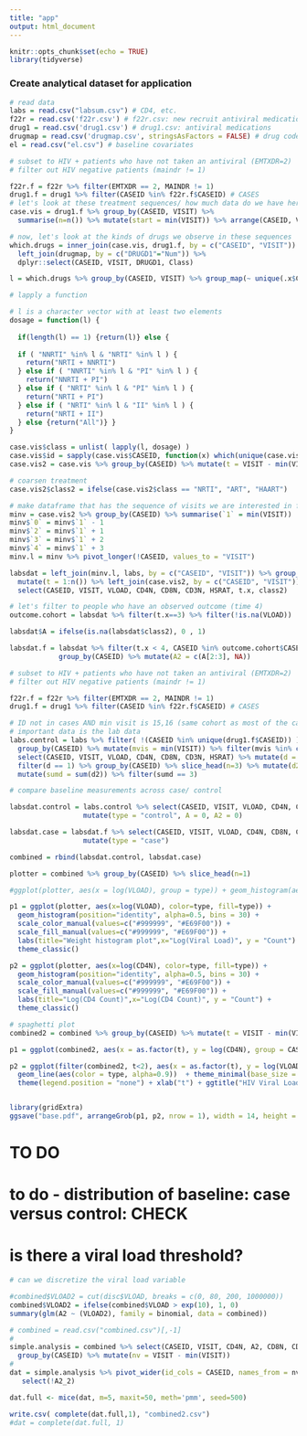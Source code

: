 ```yaml
---
title: "app"
output: html_document
---
```


```r
knitr::opts_chunk$set(echo = TRUE)
library(tidyverse)
```

### Create analytical dataset for application


```r
# read data
labs = read.csv("labsum.csv") # CD4, etc.
f22r = read.csv('f22r.csv') # f22r.csv: new recruit antiviral medication history
drug1 = read.csv('drug1.csv') # drug1.csv: antiviral medications
drugmap = read.csv('drugmap.csv', stringsAsFactors = FALSE) # drug code to classification
el = read.csv("el.csv") # baseline covariates
```


```r
# subset to HIV + patients who have not taken an antiviral (EMTXDR=2)
# filter out HIV negative patients (maindr != 1)

f22r.f = f22r %>% filter(EMTXDR == 2, MAINDR != 1)
drug1.f = drug1 %>% filter(CASEID %in% f22r.f$CASEID) # CASES
# let's look at these treatment sequences/ how much data do we have here 
case.vis = drug1.f %>% group_by(CASEID, VISIT) %>% 
  summarise(n=n()) %>% mutate(start = min(VISIT)) %>% arrange(CASEID, VISIT)

# now, let's look at the kinds of drugs we observe in these sequences
which.drugs = inner_join(case.vis, drug1.f, by = c("CASEID", "VISIT")) %>%
  left_join(drugmap, by = c("DRUGD1"="Num")) %>% 
  dplyr::select(CASEID, VISIT, DRUGD1, Class)

l = which.drugs %>% group_by(CASEID, VISIT) %>% group_map(~ unique(.x$Class))

# lapply a function 

# l is a character vector with at least two elements
dosage = function(l) {
  
  if(length(l) == 1) {return(l)} else {
  
  if ( "NNRTI" %in% l & "NRTI" %in% l ) {
    return("NRTI + NNRTI")
  } else if ( "NNRTI" %in% l & "PI" %in% l ) {
    return("NNRTI + PI")
  } else if ( "NRTI" %in% l & "PI" %in% l ) {
    return("NRTI + PI")
  } else if ( "NRTI" %in% l & "II" %in% l ) {
    return("NRTI + II")
  } else {return("All")} }
}

case.vis$class = unlist( lapply(l, dosage) )
case.vis$id = sapply(case.vis$CASEID, function(x) which(unique(case.vis$CASEID)==x))
case.vis2 = case.vis %>% group_by(CASEID) %>% mutate(t = VISIT - min(VISIT))

# coarsen treatment
case.vis2$class2 = ifelse(case.vis2$class == "NRTI", "ART", "HAART")

# make dataframe that has the sequence of visits we are interested in for each patient
minv = case.vis2 %>% group_by(CASEID) %>% summarise(`1` = min(VISIT))
minv$`0` = minv$`1` - 1
minv$`2` = minv$`1` + 1
minv$`3` = minv$`1` + 2
minv$`4` = minv$`1` + 3
minv.l = minv %>% pivot_longer(!CASEID, values_to = "VISIT")

labsdat = left_join(minv.l, labs, by = c("CASEID", "VISIT")) %>% group_by(CASEID) %>% arrange(CASEID, VISIT)  %>%
  mutate(t = 1:n()) %>% left_join(case.vis2, by = c("CASEID", "VISIT")) %>%
  select(CASEID, VISIT, VLOAD, CD4N, CD8N, CD3N, HSRAT, t.x, class2)

# let's filter to people who have an observed outcome (time 4)
outcome.cohort = labsdat %>% filter(t.x==3) %>% filter(!is.na(VLOAD))

labsdat$A = ifelse(is.na(labsdat$class2), 0 , 1)

labsdat.f = labsdat %>% filter(t.x < 4, CASEID %in% outcome.cohort$CASEID) %>%
            group_by(CASEID) %>% mutate(A2 = c(A[2:3], NA))

```

```r
# subset to HIV + patients who have not taken an antiviral (EMTXDR=2)
# filter out HIV negative patients (maindr != 1)

f22r.f = f22r %>% filter(EMTXDR == 2, MAINDR != 1)
drug1.f = drug1 %>% filter(CASEID %in% f22r.f$CASEID) # CASES

# ID not in cases AND min visit is 15,16 (same cohort as most of the cases)
# important data is the lab data
labs.control = labs %>% filter( !(CASEID %in% unique(drug1.f$CASEID)) ) %>% 
  group_by(CASEID) %>% mutate(mvis = min(VISIT)) %>% filter(mvis %in% c(15,16)) %>%
  select(CASEID, VISIT, VLOAD, CD4N, CD8N, CD3N, HSRAT) %>% mutate(d = c(0,diff(VISIT))) %>% 
  filter(d == 1) %>% group_by(CASEID) %>% slice_head(n=3) %>% mutate(d2 = c(1,diff(VISIT))) %>% 
  mutate(sumd = sum(d2)) %>% filter(sumd == 3)
```


```r
# compare baseline measurements across case/ control

labsdat.control = labs.control %>% select(CASEID, VISIT, VLOAD, CD4N, CD8N, CD3N, HSRAT) %>%
                  mutate(type = "control", A = 0, A2 = 0)

labsdat.case = labsdat.f %>% select(CASEID, VISIT, VLOAD, CD4N, CD8N, CD3N, HSRAT, A, A2) %>%
                  mutate(type = "case")

combined = rbind(labsdat.control, labsdat.case)

plotter = combined %>% group_by(CASEID) %>% slice_head(n=1)

#ggplot(plotter, aes(x = log(VLOAD), group = type)) + geom_histogram(aes(color = type))

p1 = ggplot(plotter, aes(x=log(VLOAD), color=type, fill=type)) +
  geom_histogram(position="identity", alpha=0.5, bins = 30) +
  scale_color_manual(values=c("#999999", "#E69F00")) +
  scale_fill_manual(values=c("#999999", "#E69F00")) +
  labs(title="Weight histogram plot",x="Log(Viral Load)", y = "Count") +
  theme_classic()

p2 = ggplot(plotter, aes(x=log(CD4N), color=type, fill=type)) +
  geom_histogram(position="identity", alpha=0.5, bins = 30) +
  scale_color_manual(values=c("#999999", "#E69F00")) +
  scale_fill_manual(values=c("#999999", "#E69F00")) +
  labs(title="Log(CD4 Count)",x="Log(CD4 Count)", y = "Count") +
  theme_classic()

```

```r
# spaghetti plot
combined2 = combined %>% group_by(CASEID) %>% mutate(t = VISIT - min(VISIT)) %>% ungroup()

p1 = ggplot(combined2, aes(x = as.factor(t), y = log(CD4N), group = CASEID)) + geom_line(aes(color = type, alpha=0.9))  + theme_minimal(base_size = 25) + theme(legend.position = "none") + xlab("t") + ggtitle("Log(CD4) At Times 0,1,2")

p2 = ggplot(filter(combined2, t<2), aes(x = as.factor(t), y = log(VLOAD), group = CASEID)) +
  geom_line(aes(color = type, alpha=0.9))  + theme_minimal(base_size = 25) + 
  theme(legend.position = "none") + xlab("t") + ggtitle("HIV Viral Load At Times 0,1")


library(gridExtra)
ggsave("base.pdf", arrangeGrob(p1, p2, nrow = 1), width = 14, height = 5)

```


# TO DO
# to do - distribution of baseline: case versus control: CHECK
# is there a viral load threshold?

```r
# can we discretize the viral load variable

#combined$VLOAD2 = cut(disc$VLOAD, breaks = c(0, 80, 200, 1000000))
combined$VLOAD2 = ifelse(combined$VLOAD > exp(10), 1, 0)
summary(glm(A2 ~ (VLOAD2), family = binomial, data = combined))


```

```r
# combined = read.csv("combined.csv")[,-1]
# 
simple.analysis = combined %>% select(CASEID, VISIT, CD4N, A2, CD8N, CD3N, VLOAD) %>%
  group_by(CASEID) %>% mutate(nv = VISIT - min(VISIT))
# 
dat = simple.analysis %>% pivot_wider(id_cols = CASEID, names_from = nv, values_from = c(CD4N, CD8N, A2, VLOAD, CD3N) ) %>%
   select(!A2_2)

dat.full <- mice(dat, m=5, maxit=50, meth='pmm', seed=500)

write.csv( complete(dat.full,1), "combined2.csv")
#dat = complete(dat.full, 1)

```

